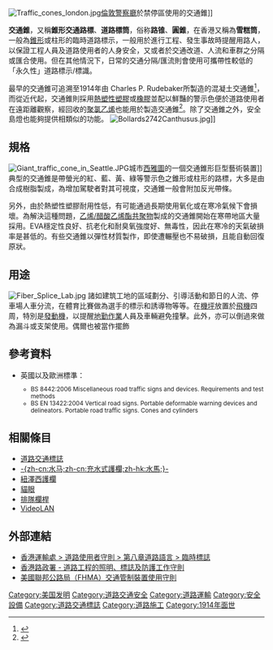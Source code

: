 [[Image:Traffic_cones_london.jpg|thumb]][[倫敦警察廳|倫敦警察廳]]於禁停區使用的交通錐]]

'''交通錐'''，又稱'''錐形交通路標'''、'''道路標筒'''，俗称'''路锥'''、'''圓錐'''，在香港又稱為'''雪糕筒'''，一般為[[錐形|錐形]]或柱形的臨時道路標示，一般用於進行工程、發生事故時提醒用路人，以保證工程人員及道路使用者的人身安全，又或者於交通改道、人流和車群之分隔或匯合使用。但在其他情況下，日常的交通分隔/匯流則會使用可攜帶性較低的「永久性」道路標示/標識。

最早的交通錐可追溯至1914年由 Charles P. Rudebaker所製造的混凝土交通錐<ref>{{cite web|url=http://www.icons.org.uk/nom/nominations/the-traffic-cone|title=The Traffic Cone -Icons of England|publisher=ICONS|accessdate=25 February 2010|deadurl=yes|archiveurl=https://web.archive.org/web/20090515121742/http://www.icons.org.uk/nom/nominations/the-traffic-cone|archivedate=2009年5月15日}}</ref>，而從近代起，交通錐則採用[[熱塑性塑膠|熱塑性塑膠]]或[[橡膠|橡膠]]並配以鮮豔的警示色便於道路使用者在遠距離觀察，經回收的[[聚氯乙烯|聚氯乙烯]]也能用於製造交通錐<ref>{{cite web|url=http://search.eb.com/eb/article-82494|title=Plastic|year=2010|publisher=Encyclopædia Britannica Online|accessdate=25 February 2010|quote=PVC recovered from bottles may be used in traffic cones}}</ref>。除了交通錐之外，安全島燈也能夠提供相類似的功能。
[[File:Bollards2742Canthusus.jpg|thumb]]]]

== 規格 ==
[[Image:Giant_traffic_cone_in_Seattle.JPG|thumb]]城市[[西雅圖|西雅圖]]的一個交通錐形巨型藝術裝置]]
典型的交通錐是帶螢光的紅、藍、黃、綠等警示色之錐形或柱形的路標，大多是由合成樹脂製成，為增加駕駛者對其可視度，交通錐一般會附加反光帶條。

另外，由於熱塑性塑膠耐用性低，有可能通過長期使用氧化或在寒冷氣候下會損壞。為解決這種問題，[[乙烯/醋酸乙烯酯共聚物|乙烯/醋酸乙烯酯共聚物]]製成的交通錐開始在寒帶地區大量採用。EVA穩定性良好、抗老化和耐臭氧強度好、無毒性，因此在寒冷的天氣破損率是甚低的。有些交通錐以彈性材質製作，即使遭輾壓也不易破損，且能自動回復原狀。

== 用途 ==
[[Image:Fiber_Splice_Lab.jpg|thumb]]
諸如建筑工地的區域劃分、引導活動和節日的人流、停車場人車分流，在體育比賽做為選手的標示和誘導物等等。在[[機坪|機坪]]放置於[[飛機|飛機]]四周，特別是[[發動機|發動機]]，以提醒[[機場地勤|地勤作業]]人員及車輛避免撞擊。此外，亦可以倒過來做為漏斗或支架使用。偶爾也被當作擺飾

==參考資料==
{{Reflist}}
*英國以及歐洲標準：<small>
**BS 8442:2006 Miscellaneous road traffic signs and devices. Requirements and test methods
**BS EN 13422:2004 Vertical road signs. Portable deformable warning devices and delineators. Portable road traffic signs. Cones and cylinders
</small>

==相關條目==
*[[道路交通標誌|道路交通標誌]]
*[[水馬_(路障)|-{zh-cn:水马;zh-cn:充水式護欄;zh-hk:水馬;}-]]
*[[紐澤西護欄|紐澤西護欄]]
*[[貓眼_(交通)|貓眼]]
*[[排隊欄桿|排隊欄桿]]
*[[VideoLAN|VideoLAN]]

==外部連結==
{{commonscat|Traffic cones}}
{{Wiktionary}}
*[http://www.td.gov.hk/tc/road_safety/road_users_code/index/chapter_8_the_language_of_the_road/temporary_signs_/index.html 香港運輸處 > 道路使用者守則 > 第八章道路語言 > 臨時標誌]{{Wayback|url=http://www.td.gov.hk/tc/road_safety/road_users_code/index/chapter_8_the_language_of_the_road/temporary_signs_/index.html |date=20170616014649 }}
*[https://web.archive.org/web/20071111131251/http://www.hyd.gov.hk/eng/public/publications/code/doc/COP.pdf 香港路政署 - 道路工程的照明、標誌及防護工作守則]
*[http://mutcd.fhwa.dot.gov 美國聯邦公路局（FHMA）交通管制裝置使用守則]{{Wayback|url=http://mutcd.fhwa.dot.gov/ |date=20191111063902 }}

{{街道與巷道}}
[[Category:美国发明|Category:美国发明]]
[[Category:道路交通安全|Category:道路交通安全]]
[[Category:道路運輸|Category:道路運輸]]
[[Category:安全設備|Category:安全設備]]
[[Category:道路交通標誌|Category:道路交通標誌]]
[[Category:道路施工|Category:道路施工]]
[[Category:1914年面世|Category:1914年面世]]